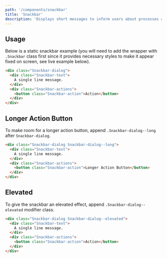 ```yaml
---
path: '/components/snackbar'
title: 'Snackbar'
description: 'Displays short messages to inform users about processes and feedbacks from an action.'
---
```


## Usage

Below is a static snackbar example (you will need to add the wrapper with `.Snackbar` class first
since it provides necessary styles to make it appear fixed on screen, see live example below).

```html size=compact
<div class="Snackbar-dialog">
  <div class="Snackbar-text">
    A single line message.
  </div>
  <div class="Snackbar-actions">
    <button class="Snackbar-action">Action</button>
  </div>
</div>
```

## Longer Action Button

To make room for a longer action button, append `.Snackbar-dialog--long` after `Snackbar-dialog`.

```html preview=true size=compact
<div class="Snackbar-dialog Snackbar-dialog--long">
  <div class="Snackbar-text">
    A single line message.
  </div>
  <div class="Snackbar-actions">
    <button class="Snackbar-action">Longer Action Button</button>
  </div>
</div>
```

## Elevated

To give the snackbar an elevated effect, append `.Snackbar-dialog--elevated` modifier class.

```html preview=true size=compact
<div class="Snackbar-dialog Snackbar-dialog--elevated">
  <div class="Snackbar-text">
    A single line message.
  </div>
  <div class="Snackbar-actions">
    <button class="Snackbar-action">Action</button>
  </div>
</div>
```
